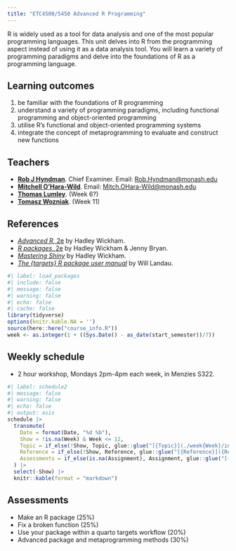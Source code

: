 ```yaml
---
title: "ETC4500/5450 Advanced R Programming"
---
```


R is widely used as a tool for data analysis and one of the most popular programming languages. This unit delves into R from the programming aspect instead of using it as a data analysis tool. You will learn a variety of programming paradigms and delve into the foundations of R as a programming language.

## Learning outcomes

1. be familiar with the foundations of R programming
2. understand a variety of programming paradigms, including functional programming and object-oriented programming
3. utilise R’s functional and object-oriented programming systems
4. integrate the concept of metaprogramming to evaluate and construct new functions

## Teachers

* [**Rob J Hyndman**](https://robjhyndman.com). Chief Examiner. Email: [Rob.Hyndman@monash.edu](mailto:Rob.Hyndman@monash.edu)
* [**Mitchell O'Hara-Wild**](https://mitchelloharawild.com). Email: [Mitch.OHara-Wild@monash.edu](mailto:Mitch.OHara-Wild@monash.edu)
* [**Thomas Lumley**](https://profiles.auckland.ac.nz/t-lumley). (Week 6?)
* [**Tomasz Wozniak**](https://github.com/donotdespair). (Week 11)

## References

* [*Advanced R*, 2e](https://adv-r.hadley.nz/) by Hadley Wickham.
* [*R packages*, 2e](http://r-pkgs.org/) by Hadley Wickham & Jenny Bryan.
* [*Mastering Shiny*](https://mastering-shiny.org/) by Hadley Wickham.
* [*The {targets} R package user manual*](https://books.ropensci.org/targets/) by Will Landau.

```r
#| label: load_packages
#| include: false
#| message: false
#| warning: false
#| echo: false
#| cache: false
library(tidyverse)
options(knitr.kable.NA = '')
source(here::here("course_info.R"))
week <- as.integer(1 + ((Sys.Date() - as_date(start_semester))/7))
```

## Weekly schedule

* 2 hour workshop, Mondays 2pm-4pm each week, in Menzies S322.

```r
#| label: schedule2
#| message: false
#| warning: false
#| echo: false
#| output: asis
schedule |>
  transmute(
    Date = format(Date, "%d %b"),
    Show = !is.na(Week) & Week <= 12,
    Topic = if_else(!Show, Topic, glue::glue("[{Topic}](./week{Week}/index.html)")),
    Reference = if_else(!Show, Reference, glue::glue("[{Reference}]({Reference_URL})")),
    Assessments = if_else(is.na(Assignment), Assignment, glue::glue("[{Assignment}]({File})"))
  ) |>
  select(-Show) |>
  knitr::kable(format = "markdown")
```

## Assessments

* Make an R package (25%)
* Fix a broken function (25%)
* Use your package within a quarto targets workflow (20%)
* Advanced package and metaprogramming methods (30%)
